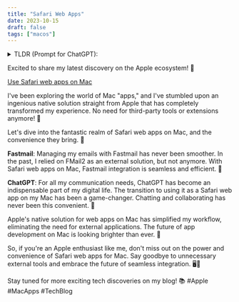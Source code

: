 ```yaml
---
title: "Safari Web Apps"
date: 2023-10-15
draft: false
tags: ["macos"]
---
```


<details>
  <summary>TLDR (Prompt for ChatGPT):</summary>
  Finally I can use native solution from Apple to create Mac “apps”.

[Use Safari web apps on Mac](https://support.apple.com/en-us/HT213583)

Great use cases so far:

    - Fastmail
    - ChatGPT

Previously I used FMail2 for Fastmail, but now I don’t need anything external for this.
</details>


Excited to share my latest discovery on the Apple ecosystem! 🍏

[Use Safari web apps on Mac](https://support.apple.com/en-us/HT213583)

I've been exploring the world of Mac "apps," and I've stumbled upon an ingenious native solution straight from Apple that has completely transformed my experience. No need for third-party tools or extensions anymore! 🎉

Let's dive into the fantastic realm of Safari web apps on Mac, and the convenience they bring. 🚀

**Fastmail**: Managing my emails with Fastmail has never been smoother. In the past, I relied on FMail2 as an external solution, but not anymore. With Safari web apps on Mac, Fastmail integration is seamless and efficient. 📧

**ChatGPT**: For all my communication needs, ChatGPT has become an indispensable part of my digital life. The transition to using it as a Safari web app on my Mac has been a game-changer. Chatting and collaborating has never been this convenient. 💬

Apple's native solution for web apps on Mac has simplified my workflow, eliminating the need for external applications. The future of app development on Mac is looking brighter than ever. 🌟

So, if you're an Apple enthusiast like me, don't miss out on the power and convenience of Safari web apps for Mac. Say goodbye to unnecessary external tools and embrace the future of seamless integration. 🖥️👋

Stay tuned for more exciting tech discoveries on my blog! 📚 #Apple #MacApps #TechBlog
